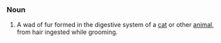 === Noun ===
# A wad of fur formed in the digestive system of a [[cat]] or other [[animal]], from hair ingested while grooming.